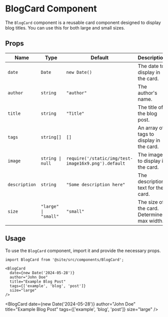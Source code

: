 
# BlogCard Component

The `BlogCard` component is a reusable card component designed to display blog titles. You can use this for both large and small sizes.

## Props

| Name         | Type                    | Default                                              | Description                                 |
|--------------|-------------------------|------------------------------------------------------|---------------------------------------------|
| `date`       | `Date`                  | `new Date()`                                         | The date to display in the card.            |
| `author`     | `string`                | `"author"`                                           | The author's name.                          |
| `title`      | `string`                | `"Title"`                                            | The title of the blog post.                 |
| `tags`       | `string[]`              | `[]`                                                 | An array of tags to display in the card.    |
| `image`      | `string \| null`        | `require('/static/img/test-image16x9.png').default`  | The image to display in the card.           |
| `description`| `string`                | `"Some description here"`                            | The description text for the card.          |
| `size`       | `"large" \| "small"`    | `"small"`                                            | The size of the card. Determines max width. |


## Usage

To use the `BlogCard` component, import it and provide the necessary props.

```tsx
import BlogCard from '@site/src/components/BlogCard';

<BlogCard
  date={new Date('2024-05-28')}
  author="John Doe"
  title="Example Blog Post"
  tags={['example', 'blog', 'post']}
  size="large"
/>
```

<BlogCard
  date={new Date('2024-05-28')}
  author="John Doe"
  title="Example Blog Post"
  tags={['example', 'blog', 'post']}
  size="large"
/>